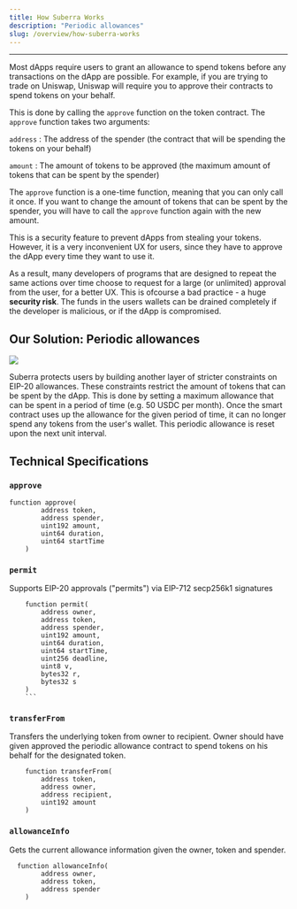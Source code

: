 ```yaml
---
title: How Suberra Works
description: "Periodic allowances"
slug: /overview/how-suberra-works
---
```



---

Most dApps require users to grant an allowance to spend tokens before any transactions on the dApp are possible. For example, if you are trying to trade on Uniswap, Uniswap will require you to approve their contracts to spend tokens on your behalf.

This is done by calling the `approve` function on the token contract. The `approve` function takes two arguments:

`address` : The address of the spender (the contract that will be spending the tokens on your behalf)

`amount` : The amount of tokens to be approved (the maximum amount of tokens that can be spent by the spender)

The `approve` function is a one-time function, meaning that you can only call it once. If you want to change the amount of tokens that can be spent by the spender, you will have to call the `approve` function again with the new amount.

This is a security feature to prevent dApps from stealing your tokens. However, it is a very inconvenient UX for users, since they have to approve the dApp every time they want to use it.

As a result, many developers of programs that are designed to repeat the same actions over time choose to request for a large (or unlimited) approval from the user, for a better UX. This is ofcourse a bad practice - a huge **security risk**. The funds in the users wallets can be drained completely if the developer is malicious, or if the dApp is compromised.

## Our Solution: Periodic allowances

<div style={{ flexBasis: "300px", flexGrow: "1", textAlign: "center" }}>
  <img src={Image1} style={{ alignSelf: "center", maxWidth: "100%" }} />
</div>

Suberra protects users by building another layer of stricter constraints on EIP-20 allowances. These constraints restrict the amount of tokens that can be spent by the dApp. This is done by setting a maximum allowance that can be spent in a period of time (e.g. 50 USDC per month). Once the smart contract uses up the allowance for the given period of time, it can no longer spend any tokens from the user's wallet. This periodic allowance is reset upon the next unit interval.

## Technical Specifications

### `approve`

```
function approve(
        address token,
        address spender,
        uint192 amount,
        uint64 duration,
        uint64 startTime
    )
```

### `permit`

Supports EIP-20 approvals ("permits") via EIP-712 secp256k1 signatures

````
    function permit(
        address owner,
        address token,
        address spender,
        uint192 amount,
        uint64 duration,
        uint64 startTime,
        uint256 deadline,
        uint8 v,
        bytes32 r,
        bytes32 s
    )
    ```
````

### `transferFrom`

Transfers the underlying token from owner to recipient. Owner should have given approved the periodic allowance contract to spend tokens on his behalf for the designated token.

```
    function transferFrom(
        address token,
        address owner,
        address recipient,
        uint192 amount
    )
```

### `allowanceInfo`

Gets the current allowance information given the owner, token and spender.

```
  function allowanceInfo(
        address owner,
        address token,
        address spender
    )
```
